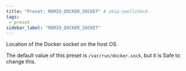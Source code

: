 ```yaml
---
title: "Preset: MORIO_DOCKER_SOCKET" # skip-spellcheck
tags:
 - preset
sidebar_label: "MORIO_DOCKER_SOCKET"
---
```


Location of the Docker socket on the host OS.

<Note>

The default value of this preset is `/var/run/docker.sock`, but it is <Label style="success">Safe</Label> to change this.

</Note>
